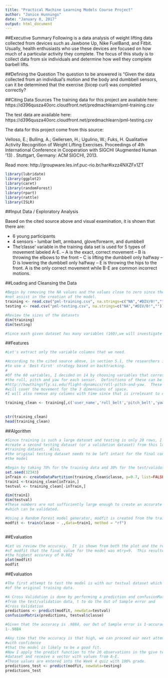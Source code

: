 ```yaml
---
title: "Practical Machine Learning Models Course Project"
author: "Janice Hunnings"
date: "January 8, 2017"
output: html_document
---
```


##Executive Summary 
Following is a data analysis of weight lifting data collected from devices such
as Jawbone Up, Nike FuelBand, and Fitbit.  Usually, health enthusiasts who use
these devices are focused on how much of a particular activity they complete.
The focus of this study is to collect data from six individuals and determine how
well they complete barbell lifts.

##Defining the Question
The question to be answered is "Given the data collected from an individual's 
motion and the body and dumbbell sensors, 
can it be determined that the exercise (bicep curl) was completed correctly?


##Citing Data Sources
The training data for this project are available here:
https://d396qusza40orc.cloudfront.net/predmachlearn/pml-training.csv

The test data are available here:
https://d396qusza40orc.cloudfront.net/predmachlearn/pml-testing.csv

The data for this project come from this source: 

Velloso, E.; Bulling, A.; Gellersen, H.; Ugulino, W.; Fuks, H. Qualitative Activity Recognition of Weight Lifting Exercises. Proceedings of 4th International Conference in Cooperation with SIGCHI (Augmented Human '13) . Stuttgart, Germany: ACM SIGCHI, 2013.

Read more: http://groupware.les.inf.puc-rio.br/har#ixzz4NXZFx1ZT


```r
library(lubridate)
library(ggplot2)
library(caret)
library(randomForest)
library(rpart)
library(rattle)
library(ISLR)
```

##Input Data / Exploratory Analysis

Based on the cited source above and visual examination, it is shown that there are:

- 6 young participants
- 4 sensors - lumbar belt, armband, glove/forearm, and dumbbell
- The'classe' variable in the training data set is used for 5 types of movement
labeled A-E.
  -- A is the exact, correct movement
  -- B is throwing the elbows to the front
  -- C is lifting the dumbbell only halfway
  -- D is lowering the dumbbell only halfway
  -- E is throwing the hips to the front.
A is the only correct movement while B-E are common incorrect motions.


##Loading and Cleansing the Data

```r
#Begin by removing the NA values and the values close to zero since the will
#not assist in the creation of the model.
training <- read.csv("pml-training.csv", na.strings=c("NA","#DIV/0!",""))
testing <- read.csv("pml-testing.csv", na.strings=c("NA","#DIV/0!",""))

#Review the sizes of the datasets
dim(training)
dim(testing)

#Since each given dataset has many variables (160),we will investigate ways to reduce the variables until only the necessary ones are included.

```
##Features
```r
#Let's extract only the variable columns that we need.  

#According to the cited source above, in section 5.1, the researchers identified 17 #variables using an algorithm proposed by Hall.  The algorithm was configured
#to use a 'Best First' strategy based on backtracking. 
#
#Of the 60 variables, I decided on 14 by choosing variables that correspond to 
#the roll, pitch and yaw for each sensor.  Definitions of these can be found at:
#http://howthingsfly.si.edu/flight-dynamics/roll-pitch-and-yaw.  These variables
#will cover the movement for the 3 dimensions of space.
#I will also remove any columns with time since that is irrelevant to our model

training_clean <- training[,c('user_name','roll_belt','pitch_belt','yaw_belt','roll_arm','pitch_arm','yaw_arm','roll_dumbbell', 'pitch_dumbbell','yaw_dumbbell','roll_forearm','pitch_forearm','yaw_forearm','classe')]
                           
                          
str(training_clean)
head(training_clean)


```

##Algorithm
```r
#Since training is such a large dataset and testing is only 20 rows, I decided to
#create a second testing dataset (or a validation dataset) from this large 
#training dataset.  Also, 
#the original testing dataset needs to be left intact for the final confirmation of
#the model

#Begin by taking 70% for the training data and 30% for the test/validation data
set.seed(32343)
inTrain <- createDataPartition(training_clean$classe, p=0.7, list=FALSE)
train1 <-training_clean[inTrain,]
testval <- training_clean[-inTrain,]

dim(train1)
dim(testval)
#These numbers are not sufficiently large enough to create an accurate model
#which can be validated.

#Using a Random Forest model generator, modfit is created from the training dataset
modfit <- train(classe ~ .,data=train1, method = "rf")



```

##Evaluation
```r
#Let us review the accuracy.  It is shown from both the plot and the results
#of modfit that the final value for the model was mtry=9.  This resulted in
#the highest accuracy of 0.982
plot(modfit)
modfit

```

##Evaluation
```r

#The first attempt to test the model is with our testval dataset which is 30%
#of the original training data.

#A Cross Validation is done by performing a prediction and confusionMatrix 
#from the test/validation data, t to do the Out of Sample error and 
#Cross Validation
predictions <- predict(modfit, newdata=testval)
confusionMatrix(predictions, testval$classe)

#Given that the accuracy is .9884, our Out of Sample error is 1-accuracy or:
1-.9884

#Any time that the accuracy is that high, we can proceed our next attempt
#with confidence
#that the model is likely to be a good fit.
#Now I apply the predict function to the 20 observations in the give test
#dataset and receive a vector with values from A-E.
#These values are entered into the Week 4 quiz with 100% grade.
predictions_test <- predict(modfit, newdata=testing)
predictions_test

```

